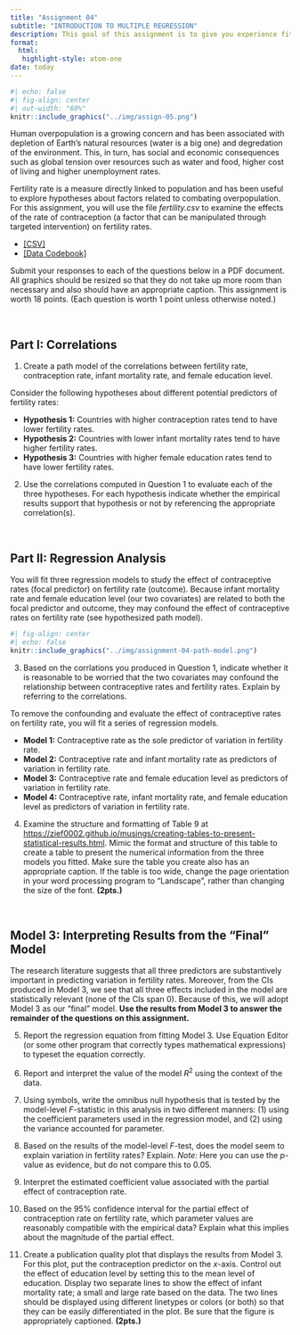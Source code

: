 ```yaml
---
title: "Assignment 04"
subtitle: "INTRODUCTION TO MULTIPLE REGRESSION"
description: This goal of this assignment is to give you experience fitting and interpreting multiple regression models. This assignment is worth 13 points. Each question is worth 1 point unless otherwise noted. <br /><br /> *Copyright EPSY 8251, 2024*
format:
  html:
   highlight-style: atom-one
date: today
---
```



```r
#| echo: false
#| fig-align: center
#| out-width: "60%"
knitr::include_graphics("../img/assign-05.png")
```


Human overpopulation is a growing concern and has been associated with depletion of Earth’s natural resources (water is a big one) and degredation of the environment. This, in turn, has social and economic consequences such as global tension over resources such as water and food, higher cost of living and higher unemployment rates. 

Fertility rate is a measure directly linked to population and has been useful to explore hypotheses about factors related to combating overpopulation. For this assignment, you will use the file *fertility.csv* to examine the effects of the rate of contraception (a factor that can be manipulated through targeted intervention) on fertility rates. 

- [[CSV]](https://raw.githubusercontent.com/zief0002/modeling/main/data/fertility.csv)
- [[Data Codebook]](https://zief0002.github.io/modeling/07-03-fertility.html)


Submit your responses to each of the questions below in a PDF document. All graphics should be resized so that they do not take up more room than necessary and also should have an appropriate caption. This assignment is worth 18 points. (Each question is worth 1 point unless otherwise noted.)

<br />


## Part I: Correlations


1. Create a path model of the correlations between fertility rate, contraception rate, infant mortality rate, and female education level.


Consider the following hypotheses about different potential predictors of fertility rates:

- **Hypothesis 1:** Countries with higher contraception rates tend to have lower fertility rates.
- **Hypothesis 2:** Countries with lower infant mortality rates tend to have higher fertility rates.
- **Hypothesis 3:** Countries with higher female education rates tend to have lower fertility rates.

2. Use the correlations computed in Question 1 to evaluate each of the three hypotheses. For each hypothesis indicate whether the empirical results support that hypothesis or not by referencing the appropriate correlation(s).




<br />


## Part II: Regression Analysis

You will fit three regression models to study the effect of contraceptive rates (focal predictor) on fertility rate (outcome). Because infant mortality rate and female education level (our two covariates) are related to both the focal predictor and outcome, they may confound the effect of contraceptive rates on fertility rate (see hypothesized path model).

```r
#| fig-align: center
#| echo: false
knitr::include_graphics("../img/assignment-04-path-model.png")
```


3. Based on the corrlations you produced in Question 1, indicate whether it is reasonable to be worried that the two covariates may confound the relationship between contraceptive rates and fertility rates. Explain by referring to the correlations.




To remove the confounding and evaluate the effect of contraceptive rates on fertility rate, you will fit a series of regression models.

- **Model 1:** Contraceptive rate as the sole predictor of variation in fertility rate.
- **Model 2:** Contraceptive rate and infant mortality rate as predictors of variation in fertility rate.
- **Model 3:** Contraceptive rate and female education level as predictors of variation in fertility rate.
- **Model 4:** Contraceptive rate, infant mortality rate, and female education level as predictors of variation in fertility rate.

4. Examine the structure and formatting of Table 9 at <https://zief0002.github.io/musings/creating-tables-to-present-statistical-results.html>. Mimic the format and structure of this table to create a table to present the numerical information from the three models you fitted. Make sure the table you create also has an appropriate caption. If the table is too wide, change the page orientation in your word processing program to "Landscape", rather than changing the size of the font. **(2pts.)**






<br />


## Model 3: Interpreting Results from the "Final" Model

The research literature suggests that all three predictors are substantively important in predicting variation in fertility rates. Moreover, from the CIs produced in Model 3, we see that all three effects included in the model are statistically relevant (none of the CIs span 0). Because of this, we will adopt Model 3 as our "final" model. **Use the results from Model 3 to answer the remainder of the questions on this assignment.**

5. Report the regression equation from fitting Model 3. Use Equation Editor (or some other program that correctly types mathematical expressions) to typeset the equation correctly.

6. Report and interpret the value of the model $R^2$ using the context of the data.

7. Using symbols, write the omnibus null hypothesis that is tested by the model-level *F*-statistic in this analysis in two different manners: (1) using the coefficient parameters used in the regression model, and (2) using the variance accounted for parameter.

8. Based on the results of the model-level *F*-test, does the model seem to explain variation in fertility rates? Explain. *Note:* Here you can use the *p*-value as evidence, but do not compare this to 0.05.

9. Interpret the estimated coefficient value associated with the partial effect of contraception rate.

10. Based on the 95% confidence interval for the partial effect of contraception rate on fertility rate, which parameter values are reasonably compatible with the empirical data? Explain what this implies about the magnitude of the partial effect. 

11. Create a publication quality plot that displays the results from Model 3. For this plot, put the contraception predictor on the *x*-axis. Control out the effect of education level by setting this to the mean level of education. Display two separate lines to show the effect of infant mortality rate; a small and large rate based on the data. The two lines should be displayed using different linetypes or colors (or both) so that they can be easily differentiated in the plot. Be sure that the figure is appropriately captioned. **(2pts.)**



<br />

